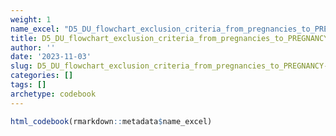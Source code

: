 ```yaml
---
weight: 1
name_excel: "D5_DU_flowchart_exclusion_criteria_from_pregnancies_to_PREGNANCY-COHORT_and_MS-PREGNANCY-COHORT.xlsx"
title: D5_DU_flowchart_exclusion_criteria_from_pregnancies_to_PREGNANCY-COHORT_and_MS-PREGNANCY-COHORT
author: ''
date: '2023-11-03'
slug: D5_DU_flowchart_exclusion_criteria_from_pregnancies_to_PREGNANCY-COHORT_and_MS-PREGNANCY-COHORT
categories: []
tags: []
archetype: codebook
---
```


```r
html_codebook(rmarkdown::metadata$name_excel)
```

